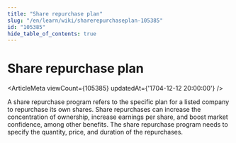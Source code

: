 ```yaml
---
title: "Share repurchase plan"
slug: "/en/learn/wiki/sharerepurchaseplan-105385"
id: "105385"
hide_table_of_contents: true
---
```



# Share repurchase plan

<ArticleMeta viewCount={105385} updatedAt={'1704-12-12 20:00:00'} />

A share repurchase program refers to the specific plan for a listed company to repurchase its own shares. Share repurchases can increase the concentration of ownership, increase earnings per share, and boost market confidence, among other benefits. The share repurchase program needs to specify the quantity, price, and duration of the repurchases.
